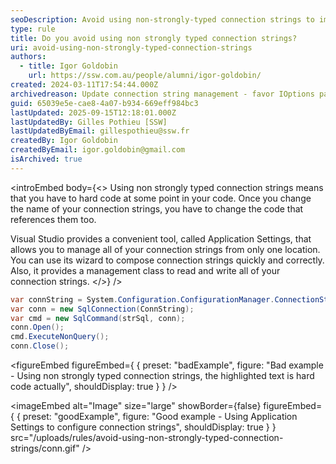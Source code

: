 ```yaml
---
seoDescription: Avoid using non-strongly-typed connection strings to improve code maintainability and reduce errors.
type: rule
title: Do you avoid using non strongly typed connection strings?
uri: avoid-using-non-strongly-typed-connection-strings
authors:
  - title: Igor Goldobin
    url: https://ssw.com.au/people/alumni/igor-goldobin/
created: 2024-03-11T17:54:44.000Z
archivedreason: Update connection string management - favor IOptions pattern over Visual Studio's Application Settings. Offers robust, flexible config in .NET Core, aligning with modern development practices. Refer to Microsoft's IOptions pattern in .NET documentation for implementation guidance.
guid: 65039e5e-cae8-4a07-b934-669eff984bc3
lastUpdated: 2025-09-15T12:18:01.000Z
lastUpdatedBy: Gilles Pothieu [SSW]
lastUpdatedByEmail: gillespothieu@ssw.fr
createdBy: Igor Goldobin
createdByEmail: igor.goldobin@gmail.com
isArchived: true
---
```


<introEmbed
  body={<>
Using non strongly typed connection strings means that you have to hard code at some point in your code. Once you change the name of your connection strings, you have to change the code that references them too.

Visual Studio provides a convenient tool, called Application Settings, that allows you to manage all of your connection strings from only one location. You can use its wizard to compose connection strings quickly and correctly. Also, it provides a management class to read and write all of your connection strings.
  </>}
/>
```cs
var connString = System.Configuration.ConfigurationManager.ConnectionStrings["MyProj.Properties.Settings.ConnectString"].ToString();
var conn = new SqlConnection(ConnString);
var cmd = new SqlCommand(strSql, conn);
conn.Open();
cmd.ExecuteNonQuery();
conn.Close();
```
<figureEmbed figureEmbed={ {
  preset: "badExample",
  figure: "Bad example - Using non strongly typed connection strings, the highlighted text is hard code actually",
  shouldDisplay: true
} } />

<imageEmbed
  alt="Image"
  size="large"
  showBorder={false}
  figureEmbed={ {
    preset: "goodExample",
    figure: "Good example - Using Application Settings to configure connection strings",
    shouldDisplay: true
  } }
  src="/uploads/rules/avoid-using-non-strongly-typed-connection-strings/conn.gif"
/>
